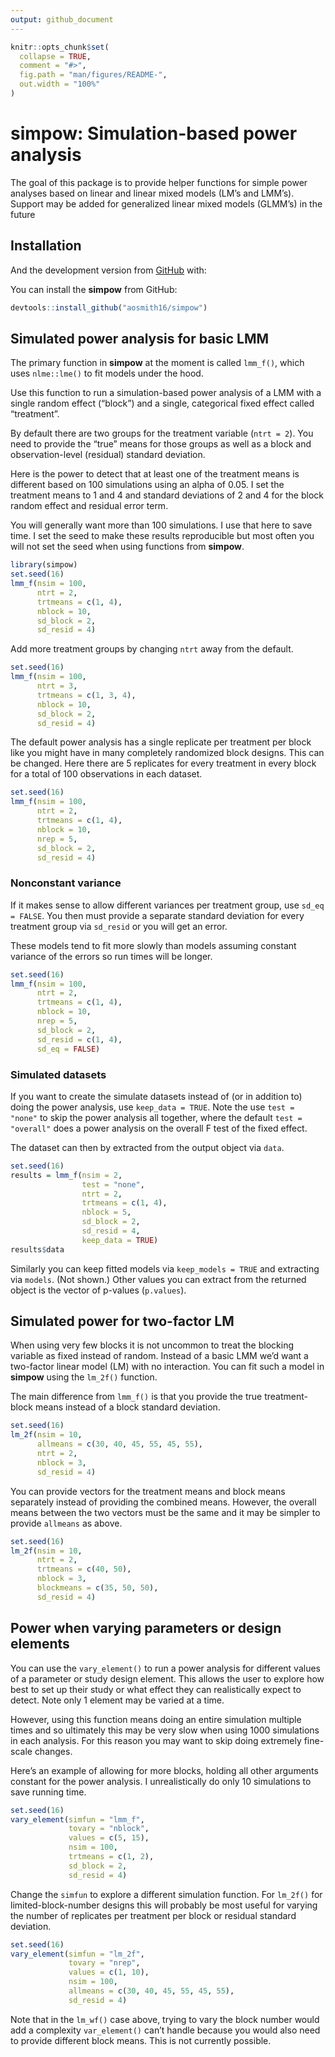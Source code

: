 ```yaml
---
output: github_document
---
```


<!-- README.md is generated from README.Rmd. Please edit that file -->

```r
knitr::opts_chunk$set(
  collapse = TRUE,
  comment = "#>",
  fig.path = "man/figures/README-",
  out.width = "100%"
)
```

# simpow: Simulation-based power analysis

<!-- badges: start -->
<!-- badges: end -->

The goal of this package is to provide helper functions for simple power analyses based on linear and linear mixed models (LM's and LMM's). Support may be added for generalized linear mixed models (GLMM's) in the future

## Installation

And the development version from [GitHub](https://github.com/) with:

You can install the **simpow** from GitHub:

```r
devtools::install_github("aosmith16/simpow")
```

## Simulated power analysis for basic LMM

The primary function in **simpow** at the moment is called `lmm_f()`, which uses `nlme::lme()` to fit models under the hood.

Use this function to run a simulation-based power analysis of a LMM with a single random effect ("block") and a single, categorical fixed effect called "treatment".

By default there are two groups for the treatment variable (`ntrt = 2`). You need to provide the "true" means for those groups as well as a block and observation-level (residual) standard deviation.

Here is the power to detect that at least one of the treatment means is different based on 100 simulations using an alpha of 0.05. I set the treatment means to 1 and 4 and standard deviations of 2 and 4 for the block random effect and residual error term.

You will generally want more than 100 simulations. I use that here to save time. I set the seed to make these results reproducible but most often you will not set the seed when using functions from **simpow**.

```r
library(simpow)
set.seed(16) 
lmm_f(nsim = 100,
      ntrt = 2,
      trtmeans = c(1, 4),
      nblock = 10,
      sd_block = 2,
      sd_resid = 4)
```

Add more treatment groups by changing `ntrt` away from the default.

```r
set.seed(16) 
lmm_f(nsim = 100,
      ntrt = 3,
      trtmeans = c(1, 3, 4),
      nblock = 10,
      sd_block = 2,
      sd_resid = 4)
```

The default power analysis has a single replicate per treatment per block like you might have in many completely randomized block designs. This can be changed. Here there are 5 replicates for every treatment in every block for a total of 100 observations in each dataset.

```r
set.seed(16) 
lmm_f(nsim = 100,
      ntrt = 2,
      trtmeans = c(1, 4),
      nblock = 10,
      nrep = 5,
      sd_block = 2,
      sd_resid = 4)
```

### Nonconstant variance

If it makes sense to allow different variances per treatment group, use `sd_eq = FALSE`. You then must provide a separate standard deviation for every treatment group via `sd_resid` or you will get an error. 

These models tend to fit more slowly than models assuming constant variance of the errors so run times will be longer.

```r
set.seed(16) 
lmm_f(nsim = 100,
      ntrt = 2,
      trtmeans = c(1, 4),
      nblock = 10,
      nrep = 5,
      sd_block = 2,
      sd_resid = c(1, 4),
      sd_eq = FALSE)
```

### Simulated datasets

If you want to create the simulate datasets instead of (or in addition to) doing the power analysis, use `keep_data = TRUE`. Note the use `test = "none"` to skip the power analysis all together, where the default `test = "overall"` does a power analysis on the overall F test of the fixed effect.

The dataset can then by extracted from the output object via `data`.

```r
set.seed(16) 
results = lmm_f(nsim = 2,
                test = "none",
                ntrt = 2,
                trtmeans = c(1, 4),
                nblock = 5,
                sd_block = 2,
                sd_resid = 4,
                keep_data = TRUE)
results$data
```

Similarly you can keep fitted models via `keep_models = TRUE` and extracting via `models`. (Not shown.) Other values you can extract from the returned object is the vector of p-values (`p.values`).

## Simulated power for two-factor LM

When using very few blocks it is not uncommon to treat the blocking variable as fixed instead of random. Instead of a basic LMM we'd want a two-factor linear model (LM) with no interaction. You can fit such a model in **simpow** using the `lm_2f()` function.

The main difference from `lmm_f()` is that you provide the true treatment-block means instead of a block standard deviation.

```r
set.seed(16)
lm_2f(nsim = 10,
      allmeans = c(30, 40, 45, 55, 45, 55),
      ntrt = 2,
      nblock = 3,
      sd_resid = 4)
```

You can provide vectors for the treatment means and block means separately instead of providing the combined means. However, the overall means between the two vectors must be the same and it may be simpler to provide `allmeans` as above.

```r
set.seed(16)
lm_2f(nsim = 10,
      ntrt = 2,
      trtmeans = c(40, 50),
      nblock = 3,
      blockmeans = c(35, 50, 50),
      sd_resid = 4)
```

## Power when varying parameters or design elements

You can use the `vary_element()` to run a power analysis for different values of a parameter or study design element. This allows the user to explore how best to set up their study or what effect they can realistically expect to detect. Note only 1 element may be varied at a time.

However, using this function means doing an entire simulation multiple times and so ultimately this may be very slow when using 1000 simulations in each analysis. For this reason you may want to skip doing extremely fine-scale changes.

Here's an example of allowing for more blocks, holding all other arguments constant for the power analysis. I unrealistically do only 10 simulations to save running time.

```r
set.seed(16)
vary_element(simfun = "lmm_f",
             tovary = "nblock",
             values = c(5, 15),
             nsim = 100,
             trtmeans = c(1, 2),
             sd_block = 2,
             sd_resid = 4)
```

Change the `simfun` to explore  a different simulation function. For `lm_2f()` for limited-block-number designs this will probably be most useful for varying the number of replicates per treatment per block or residual standard deviation. 

```r
set.seed(16)
vary_element(simfun = "lm_2f",
             tovary = "nrep",
             values = c(1, 10),
             nsim = 100,
             allmeans = c(30, 40, 45, 55, 45, 55),
             sd_resid = 4)
```

Note that in the `lm_wf()` case above, trying to vary the block number would add a complexity `var_element()` can't handle because you would also need to provide different block means. This is not currently possible.
